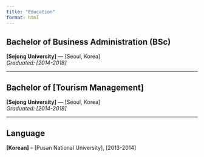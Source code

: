 ```yaml
---
title: "Education"
format: html
---
```



## Bachelor of Business Administration (BSc)  
**[Sejong University]** — [Seoul, Korea]  
*Graduated: [2014-2018]* 

---

## Bachelor of [Tourism Management]  
**[Sejong University]** — [Seoul, Korea]  
*Graduated: [2014-2018]*  

---

## Language 
**[Korean]** – [Pusan National University], [2013-2014]  


